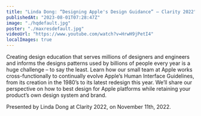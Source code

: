 ```yaml
---
title: "Linda Dong: “Designing Apple's Design Guidance” — Clarity 2022"
publishedAt: "2023-08-01T07:28:47Z"
image: "./hqdefault.jpg"
poster: "./maxresdefault.jpg"
videoUrl: "https://www.youtube.com/watch?v=HrwH9jPetI4"
localImages: true
---
```


Creating design education that serves millions of designers and engineers and informs the designs patterns used by billions of people every year is a huge challenge – to say the least. Learn how our small team at Apple works cross-functionally to continually evolve Apple’s Human Interface Guidelines, from its creation in the 1980’s to its latest redesign this year. We’ll share our perspective on how to best design for Apple platforms while retaining your product’s own design system and brand.

Presented by Linda Dong at Clarity 2022, on November 11th, 2022.
